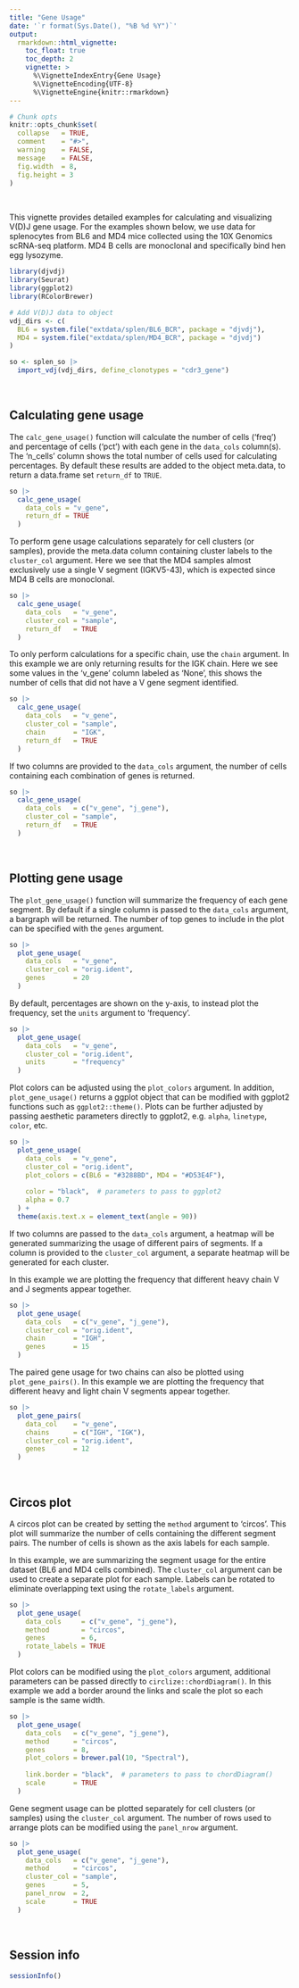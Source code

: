 ```yaml
---
title: "Gene Usage"
date: '`r format(Sys.Date(), "%B %d %Y")`'
output:
  rmarkdown::html_vignette:
    toc_float: true
    toc_depth: 2
    vignette: >
      %\VignetteIndexEntry{Gene Usage}
      %\VignetteEncoding{UTF-8}
      %\VignetteEngine{knitr::rmarkdown}
---
```


```r
# Chunk opts
knitr::opts_chunk$set(
  collapse   = TRUE,
  comment    = "#>",
  warning    = FALSE,
  message    = FALSE,
  fig.width  = 8,
  fig.height = 3
)
```

<br>

This vignette provides detailed examples for calculating and visualizing V(D)J gene usage. For the examples shown below, we use data for splenocytes from BL6 and MD4 mice collected using the 10X Genomics scRNA-seq platform. MD4 B cells are monoclonal and specifically bind hen egg lysozyme.

```r
library(djvdj)
library(Seurat)
library(ggplot2)
library(RColorBrewer)

# Add V(D)J data to object
vdj_dirs <- c(
  BL6 = system.file("extdata/splen/BL6_BCR", package = "djvdj"),
  MD4 = system.file("extdata/splen/MD4_BCR", package = "djvdj")
)

so <- splen_so |>
  import_vdj(vdj_dirs, define_clonotypes = "cdr3_gene")
```

<br>

## Calculating gene usage

The `calc_gene_usage()` function will calculate the number of cells ('freq') and percentage of cells ('pct') with each gene in the `data_cols` column(s). The 'n_cells' column shows the total number of cells used for calculating percentages. By default these results are added to the object meta.data,
to return a data.frame set `return_df` to `TRUE`.

```r
so |>
  calc_gene_usage(
    data_cols = "v_gene",
    return_df = TRUE
  )
```

To perform gene usage calculations separately for cell clusters (or samples), provide the meta.data column containing cluster labels to the `cluster_col` argument. Here we see that the MD4 samples almost exclusively use a single V segment (IGKV5-43), which is expected since MD4 B cells are monoclonal.

```r
so |>
  calc_gene_usage(
    data_cols   = "v_gene",
    cluster_col = "sample",
    return_df   = TRUE
  )
```

To only perform calculations for a specific chain, use the `chain` argument. In this example we are only returning results for the IGK chain. Here we see some values in the 'v_gene' column labeled as 'None', this shows the number of cells that did not have a V gene segment identified.

```r
so |>
  calc_gene_usage(
    data_cols   = "v_gene",
    cluster_col = "sample",
    chain       = "IGK",
    return_df   = TRUE
  )
```

If two columns are provided to the `data_cols` argument, the number of cells containing each combination of genes is returned.

```r
so |>
  calc_gene_usage(
    data_cols   = c("v_gene", "j_gene"),
    cluster_col = "sample",
    return_df   = TRUE
  )
```

<br>

## Plotting gene usage

The `plot_gene_usage()` function will summarize the frequency of each gene segment. By default if a single column is passed to the `data_cols` argument, a bargraph will be returned. The number of top genes to include in the plot can be specified with the `genes` argument.

```r
so |>
  plot_gene_usage(
    data_cols   = "v_gene",
    cluster_col = "orig.ident",
    genes       = 20
  )
```

By default, percentages are shown on the y-axis, to instead plot the frequency, set the `units` argument to 'frequency'.

```r
so |>
  plot_gene_usage(
    data_cols   = "v_gene",
    cluster_col = "orig.ident",
    units       = "frequency"
  )
```

Plot colors can be adjusted using the `plot_colors` argument. In addition, `plot_gene_usage()` returns a ggplot object that can be modified with ggplot2 functions such as `ggplot2::theme()`. Plots can be further adjusted by passing aesthetic parameters directly to ggplot2, e.g. `alpha`, `linetype`, `color`, etc.

```r
so |>
  plot_gene_usage(
    data_cols   = "v_gene",
    cluster_col = "orig.ident",
    plot_colors = c(BL6 = "#3288BD", MD4 = "#D53E4F"),
    
    color = "black",  # parameters to pass to ggplot2
    alpha = 0.7
  ) +
  theme(axis.text.x = element_text(angle = 90))
```

If two columns are passed to the `data_cols` argument, a heatmap will be generated summarizing the usage of different pairs of segments. If a column is provided to the `cluster_col` argument, a separate heatmap will be generated for each cluster.

In this example we are plotting the frequency that different heavy chain V and J segments appear together. 

```r
so |>
  plot_gene_usage(
    data_cols   = c("v_gene", "j_gene"),
    cluster_col = "orig.ident",
    chain       = "IGH",
    genes       = 15
  )
```

The paired gene usage for two chains can also be plotted using `plot_gene_pairs()`. In this example we are plotting the frequency that different heavy and light chain V segments appear together.

```r
so |>
  plot_gene_pairs(
    data_col    = "v_gene",
    chains      = c("IGH", "IGK"),
    cluster_col = "orig.ident",
    genes       = 12
  )
```

<br>

## Circos plot

A circos plot can be created by setting the `method` argument to 'circos'. This plot will summarize the number of cells containing the different segment pairs. The number of cells is shown as the axis labels for each sample.

In this example, we are summarizing the segment usage for the entire dataset (BL6 and MD4 cells combined). The `cluster_col` argument can be used to create a separate plot for each sample. Labels can be rotated to eliminate overlapping text using the `rotate_labels` argument.

```r
so |>
  plot_gene_usage(
    data_cols     = c("v_gene", "j_gene"),
    method        = "circos",
    genes         = 6,
    rotate_labels = TRUE
  )
```

Plot colors can be modified using the `plot_colors` argument, additional parameters can be passed directly to `circlize::chordDiagram()`. In this example we add a border around the links and scale the plot so each sample is the same width.

```r
so |>
  plot_gene_usage(
    data_cols   = c("v_gene", "j_gene"),
    method      = "circos",
    genes       = 8,
    plot_colors = brewer.pal(10, "Spectral"),
    
    link.border = "black",  # parameters to pass to chordDiagram()
    scale       = TRUE
  )
```

Gene segment usage can be plotted separately for cell clusters (or samples) using the `cluster_col` argument. The number of rows used to arrange plots can be modified using the `panel_nrow` argument.

```r
so |>
  plot_gene_usage(
    data_cols   = c("v_gene", "j_gene"),
    method      = "circos",
    cluster_col = "sample",
    genes       = 5,
    panel_nrow  = 2,
    scale       = TRUE
  )
```

<br>

## Session info

```r
sessionInfo()
```

